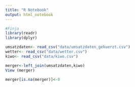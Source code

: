 ```yaml
---
title: "R Notebook"
output: html_notebook
---
```




```r
#Finja 
library(readr)
library(dplyr)

umsatzdaten<- read_csv("data/umsatzdaten_gekuerzt.csv")
wetter<- read_csv("data/wetter.csv")
kiwo<- read_csv("data/kiwo.csv")

merger<-left_join(umsatzdaten,kiwo)
View (merger)

merger[is.na(merger)]<-0








```


